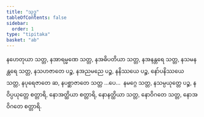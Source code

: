 ```yaml
---
title: "သုဒ္ဓ"
tableOfContents: false
sidebar:
  order: 1
type: "tipitaka"
basket: "ab"
---
```



<DynamicBreadcrumb />

<Division number="70">

<Paragraph number="3996">
နဟေတုယာ သတ္တ, နအာရမ္မဏေ သတ္တ, နအဓိပတိယာ သတ္တ, နအနန္တရေ သတ္တ, နသမနန္တရေ သတ္တ, နသဟဇာတေ ပဉ္စ, နအညမညေ ပဉ္စ, နနိဿယေ ပဉ္စ, နော်ပနိဿယေ သတ္တ, နပုရေဇာတေ ဆ, နပစ္ဆာဇာတေ သတ္တ …ပေ…  နမဂ္ဂေ သတ္တ, နသမ္ပယုတ္တေ ပဉ္စ, နဝိပ္ပယုတ္တေ စတ္တာရိ, နောအတ္ထိယာ စတ္တာရိ, နောနတ္ထိယာ သတ္တ, နောဝိဂတေ သတ္တ, နောအဝိဂတေ စတ္တာရိ.
</Paragraph>
</Division>